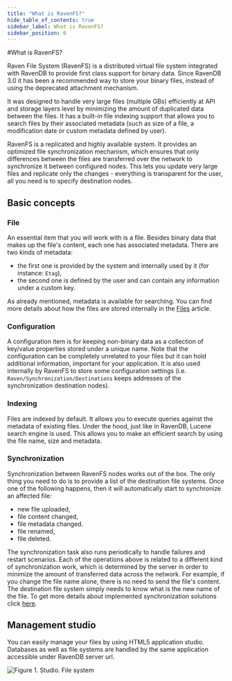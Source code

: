 ```yaml
---
title: "What is RavenFS?"
hide_table_of_contents: true
sidebar_label: What is RavenFS?
sidebar_position: 0
---
```



#What is RavenFS?

Raven File System (RavenFS) is a distributed virtual file system integrated with RavenDB to provide first class support for binary data.
Since RavenDB 3.0 it has been a recommended way to store your binary files, instead of using the deprecated attachment mechanism.

It was designed to handle very large files (multiple GBs) efficiently at API and storage layers level by minimizing the amount of duplicated data between the files.
It has a built-in file indexing support that allows you to search files by their associated metadata (such as size of a file, a modification date or custom metadata defined by user).

RavenFS is a replicated and highly available system. It provides an optimized file synchronization mechanism, which ensures that only differences between the files are transferred over the network to synchronize it between configured nodes. This lets you update very large files and replicate only the changes - everything is transparent for the user, all you need is to specify destination nodes.

## Basic concepts

### File

An essential item that you will work with is a file. Besides binary data that makes up the file's content, each one has associated metadata. There are two kinds of metadata:

* the first one is provided by the system and internally used by it (for instance: `Etag`),
* the second one is defined by the user and can contain any information under a custom key.

As already mentioned, metadata is available for searching. You can find more details about how the files are stored internally in the [Files](files) article.

### Configuration

A configuration item is for keeping non-binary data as a collection of key/value properties stored under a unique name. Note that the configuration can be completely unrelated to your files but it can hold additional information, important for your application. It is also used internally by RavenFS to store some configuration settings (i.e. `Raven/Synchronization/Destinations` keeps addresses of the synchronization destination nodes).

### Indexing

Files are indexed by default. It allows you to execute queries against the metadata of existing files. Under the hood, just like in RavenDB, Lucene search engine is used. This allows you to make an efficient search by using the file name, size and metadata.

### Synchronization

Synchronization between RavenFS nodes works out of the box. The only thing you need to do is to provide a list of the destination file systems. 
Once one of the following happens, then it will automatically start to synchronize an affected file:

* new file uploaded,
* file content changed,
* file metadata changed.
* file renamed,
* file deleted.

The synchronization task also runs periodically to handle failures and restart scenarios. Each of the operations above is related to a different kind of synchronization work, which is determined by the server in order to minimize the amount of transferred data across the network. For example, if you change the file name alone, there is no need to send the file's content. The destination file system simply needs to know what is the new name of the file. To get more details about implemented synchronization solutions click [here](./synchronization/how-it-works).

## Management studio

You can easily manage your files by using HTML5 application studio. Databases as well as file systems are handled by the same application accessible under RavenDB server url.

![Figure 1. Studio. File system](./assets/studio_view.png)  
